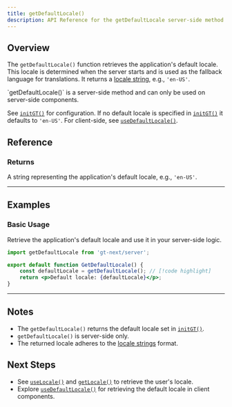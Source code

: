 ```yaml
---
title: getDefaultLocale()
description: API Reference for the getDefaultLocale server-side method
---
```


## Overview

The `getDefaultLocale()` function retrieves the application's default locale.
This locale is determined when the server starts and is used as the fallback language for translations.
It returns a [locale string](/docs/reference/locale-strings), e.g., `'en-US'`.


<Callout>
    `getDefaultLocale()` is a server-side method and can only be used on server-side components.
</Callout>

See [`initGT()`](/docs/next/api/config/withGTConfig) for configuration.
If no default locale is specified in [`initGT()`](/docs/next/api/config/withGTConfig) it defaults to `'en-US'`.
For client-side, see [`useDefaultLocale()`](/docs/next/api/helpers/useDefaultLocale).

## Reference

### Returns

A string representing the application's default locale, e.g., `'en-US'`.


---



## Examples

### Basic Usage

Retrieve the application's default locale and use it in your server-side logic.

```jsx title="GetDefaultLocale.jsx" copy
import getDefaultLocale from 'gt-next/server';

export default function GetDefaultLocale() {
    const defaultLocale = getDefaultLocale(); // [!code highlight]
    return <p>Default locale: {defaultLocale}</p>;
}
```

---


## Notes
 * The `getDefaultLocale()` returns the default locale set in [`initGT()`](/docs/next/api/config/withGTConfig).
 * `getDefaultLocale()` is server-side only.
 * The returned locale adheres to the [locale strings](/docs/reference/locale-strings) format.

## Next Steps
 * See [`useLocale()`](/docs/next/api/helpers/useLocale) and [`getLocale()`](/docs/next/api/helpers/getLocale) to retrieve the user's locale.
 * Explore [`useDefaultLocale()`](/docs/next/api/helpers/useDefaultLocale) for retrieving the default locale in client components.